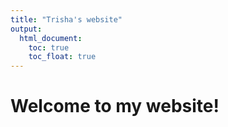 ```yaml
---
title: "Trisha's website"
output: 
  html_document:
    toc: true
    toc_float: true
---
```


# Welcome to my website!

